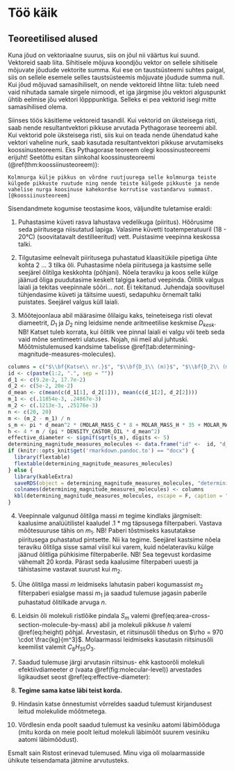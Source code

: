 # Töö käik

## Teoreetilised alused

Kuna jõud on vektoriaalne suurus, siis on jõul nii väärtus kui suund. Vektoreid saab liita. Sihitisele mõjuva koondjõu vektor on sellele sihitisele mõjuvate jõudude vektorite summa. Kui ese on taustsüsteemi suhtes paigal, siis on sellele esemele selles taustsüsteemis mõjuvate jõudude summa null. Kui jõud mõjuvad samasihiliselt, on nende vektoreid lihtne liita: tuleb need vaid nihutada samale sirgele niimoodi, et iga järgmise jõu vektori alguspunkt ühtib eelmise jõu vektori lõpppunktiga. Selleks ei pea vektorid isegi mitte samasihilised olema.

Siinses töös käsitleme vektoreid tasandil. Kui vektorid on üksteisega risti, saab nende resultantvektori pikkuse arvutada Pythagorase teoreemi abil. Kui vektorid pole üksteisega risti, siis kui on teada nende ühendatud kahe vektori vaheline nurk, saab kasutada resultantvektori pikkuse arvutamiseks koossinusteoreemi. Eks Pythagorase teoreem olegi koossinusteoreemi erijuht! Seetõttu esitan siinkohal koossinusteoreemi (\@ref(thm:koossiinusteoreem)):

```theorem
Kolmnurga külje pikkus on võrdne ruutjuurega selle kolmnurga teiste külgede pikkuste ruutude ning nende teiste külgede pikkuste ja nende vahelise nurga koosinuse kahekordse korrutise vastandarvu summast. [@koossiinusteoreem]
```





Sisendandmete kogumise teostasime koos, väljundite tuletamise eraldi:

1.  Puhastasime küveti rasva lahustava vedelikuga (piiritus). Hõõrusime seda piiritusega niisutatud lapiga. Valasime küvetti toatemperatuuril (18 - 20°C) (soovitatavalt destilleeritud) vett. Puistasime veepinna keskossa talki.

2.  Tilgutasime eelnevalt piiritusega puhastatud klaasitükile pipetiga ühte kohta 2 ... 3 tilka õli. Puhastasime nõela piiritusega ja kastsime selle seejärel õlitilga keskkohta (põhjani). Nõela teraviku ja koos selle külge jäänud õliga puudutasime keskelt talgiga kaetud veepinda. Õlitilk valgus laiali ja tekitas veepinnale sõõri... *not*. Ei tekitanud. Juhendaja soovitusel tühjendasime küveti ja täitsime uuesti, sedapuhku õrnemalt talki puistates. Seejärel valgus küll laiali.

3.  Mõõtejoonlaua abil määrasime õlilaigu kaks, teineteisega risti olevat diameetrit, $D_1$ ja $D_2$ ning leidsime nende aritmeetilise keskmise $D_{kesk}$. NB! Katset tuleb korrata, kui õlitilk vee pinnal laiali ei valgu või teeb seda vaid mõne sentimeetri ulatuses. Nojah, nii meil alul juhtuski. Mõõtmistulemused kandsime tabelisse \@ref(tab:determining-magnitude-measures-molecules).

```r
columns = c("$\\bf{Katse\\ nr.}$", "$\\bf{D_1\\ (m)}$", "$\\bf{D_2\\ (m)}$", "$\\bf{D_{kesk}\\ (m)}$", "$\\bf{m_1\\ (kg)}$", "$\\bf{m_2\\ (kg)}$", "$\\bf{n}$", "$\\bf{m\\ (kg)}$", "$\\bf{S_m\\ (m^2)}$", "$\\bf{h\\ (m)}$", "$\\boldsymbol{\\sigma\\ (m)}$")
id <- c(paste(1:2, ".", sep = ""))
d_1 <- c(9.2e-2, 17.7e-2)
d_2 <- c(5e-2, 20e-2)
d_mean <- c(mean(c(d_1[1], d_2[1])), mean(c(d_1[2], d_2[2])))
m_1 <- c(.11854e-3, .24867e-3)
m_2 <- c(.1213e-3, .25176e-3)
n <- c(20, 20)
m <- (m_2 - m_1) / n
s_m <- pi * d_mean^2 * (MOLAR_MASS_C * 8 + MOLAR_MASS_H * 35 + MOLAR_MASS_O * 3) / (4 * m * AVOGADRO)
h <- 4 * m / (pi * DENSITY_CASTOR_OIL * d_mean^2)
effective_diameter <- signif(sqrt(s_m), digits <- 5)
determining_magnitude_measures_molecules <- data.frame("id" <-  id, "d_1" <- d_1, "d_2" <- d_2, "d_mean" <- d_mean, "m_1" <- m_1, "m_2" <- m_2, "n" <- n, "m" <- m, "s_m" <- s_m, "h" <- h, "effective_diameter" <- effective_diameter)
if (knitr::opts_knit$get('rmarkdown.pandoc.to') == "docx") {
  library(flextable)
  flextable(determining_magnitude_measures_molecules)
} else {
  library(kableExtra)
  saveRDS(object = determining_magnitude_measures_molecules, "determining.rds")
  colnames(determining_magnitude_measures_molecules) <- columns
  kbl(determining_magnitude_measures_molecules, escape = F, caption = "Molekulide mõõtmete suurusjärgu määramine", digits = 24) %>% kable_styling(bootstrap_options = c("striped", "bordered", "condensed", "responsive", "hover"), latex_options = "scale_down")
}
```

4.  Veepinnale valgunud õlitilga massi *m* tegime kindlaks järgmiselt: kaalusime analüütilistel kaaludel .1 \* mg täpsusega filterpaberi. Vastava mõõtesuuruse tähis on $m_1$. NB! Paberi tõstmiseks kasutatakse piiritusega puhastatud pintsette. Nii ka tegime. Seejärel kastsime nõela teraviku õlitilga sisse samal viisil kui varem, kuid nõelateraviku külge jäänud õlitliga pühkisime filterpaberile. NB! Sea tegevust kordasime vähemalt 20 korda. Pärast seda kaalusime filterpaberi uuesti ja tähistasime vastavat suurust kui $m_2$.

5.  Ühe õlitilga massi *m* leidmiseks lahutasin paberi kogumassist $m_2$ filterpaberi esialgse massi $m_1$ ja saadud tulemuse jagasin paberile puhastatud õlitilkade arvuga *n*.

6.  Leidsin õli molekuli ristlõike pindala $S_m$ valemi \@ref(eq:area-cross-section-molecule-by-mass) abil ja molekuli pikkuse *h* valemi \@ref(eq:height) põhjal. Arvestasin, et riitsinusõli tihedus on $\rho = 970 \cdot \frac{kg}{m^3}$. Molaarmassi leidmiseks kasutasin riitsinusõli keemilist valemit $C_8H_{35}O_3$.

7.  Saadud tulemuse järgi arvutasin riitsinus- ehk kastoorõli molekuli efektiivdiameeter $\sigma$ (vaata \@ref(fig:molecular-level)) arvestades ligikaudset seost \@ref(eq:effective-diameter):

```{=tex}
\begin{equation}
\sigma^2 \approx S_m \rightarrow \sigma \approx \sqrt{S_m}
(\#eq:effective-diameter)
\end{equation}
```
8.  **Tegime sama katse läbi teist korda.**

9.  Hindasin katse õnnestumist võrreldes saadud tulemust kirjandusest leitud molekulide mõõtmetega.

10. Võrdlesin enda poolt saadud tulemust ka vesiniku aatomi läbimõõduga (mitu korda on meie poolt leitud molekuli läbimõõt suurem vesiniku aatomi läbimõõdust).

Esmalt sain Ristost erinevad tulemused. Minu viga oli molaarmasside ühikute teisendamata jätmine arvutusteks.

